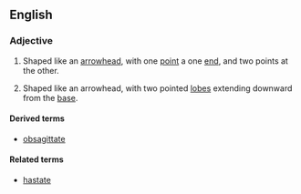 == English ==

===Adjective===
{{en-adj|-}}
#Shaped like an [[arrowhead]], with one [[point]] a one [[end]], and two points at the other.
#{{botany|of leaves}} Shaped like an arrowhead, with two pointed [[lobe]]s extending downward from the [[base]].

====Derived terms====
*[[obsagittate]]

====Related terms====
*[[hastate]]